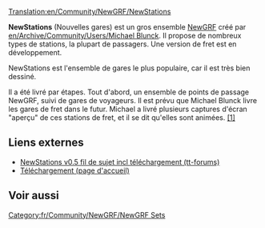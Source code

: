 [[Translation:en/Community/NewGRF/NewStations]]


{{fr/Community/NewGRF/Infobox NewGRF|nomEnsemble= NewStations
|copieEcran= en/Community/NewGRF/Nstats Bamberg.png
|artiste= Michael Blunck
|codeur= Michael Blunck
|focus= fr/Community/NewGRF/Addons Gares
|homepage= www.ttdpatch.de
|homepagename= Transport Tycoon - Les nouveaux graphismes
|copyright= sous licence
}}

'''NewStations''' (Nouvelles gares) est un gros ensemble [[fr/Manual/NewGRF|NewGRF]] créé par [[en/Archive/Community/Users/Michael Blunck]]. Il propose de nombreux types de stations, la plupart de passagers. Une version de fret est en développement.

NewStations est l'ensemble de gares le plus populaire, car il est très bien dessiné.

Il a été livré par étapes. Tout d'abord, un ensemble de points de passage NewGRF, suivi de gares de voyageurs. Il est prévu que Michael Blunck livre les gares de fret dans le futur. Michael a livré plusieurs captures d'écran "aperçu" de ces stations de fret, et il se dit qu'elles sont animées. [http://www.tt-forums.net/viewtopic.php?p=486481#486481 [1<nowiki>]</nowiki>]

==Liens externes==
*[http://www.tt-forums.net/viewtopic.php?f=67&t=63651&sid=9434c6e6b5e7a2ae3da7380ca4fef76c NewStations v0.5 fil de sujet incl téléchargement (tt-forums)]
*[http://ttdpatch.de/download.html Téléchargement (page d'accueil)]

== Voir aussi ==
{{fr/Navbox NewGRF}}

[[Category:fr/Community/NewGRF/NewGRF Sets]]